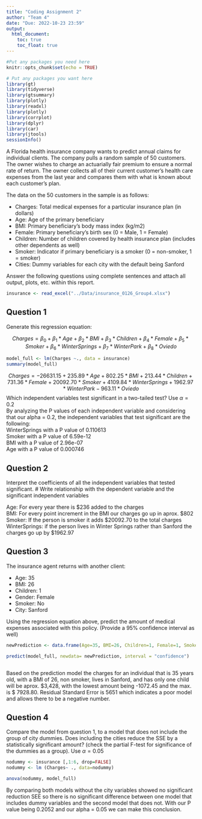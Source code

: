```yaml
---
title: "Coding Assignment 2"
author: "Team 4"
date: "Due: 2022-10-23 23:59"
output: 
  html_document:
    toc: true
    toc_float: true
---
```


```r
#Put any packages you need here
knitr::opts_chunk$set(echo = TRUE)
```

```r
# Put any packages you want here
library(gt)
library(tidyverse)
library(gtsummary)
library(plotly)
library(readxl)
library(plotly)
library(corrplot)
library(dplyr)
library(car)
library(jtools)
sessionInfo()
```

A Florida health insurance company wants to predict annual claims for individual clients. The company pulls a random sample of 50 customers. The owner wishes to charge an actuarially fair premium to ensure a normal rate of return. The owner collects all of their current customer’s health care expenses from the last year and compares them with what is known about each customer’s plan. 

The data on the 50 customers in the sample is as follows:

-	Charges: Total medical expenses for a particular insurance plan (in dollars)
-	Age: Age of the primary beneficiary
-	BMI: Primary beneficiary’s body mass index (kg/m2)
-	Female: Primary beneficiary’s birth sex (0 = Male, 1 = Female)
-	Children: Number of children covered by health insurance plan (includes other dependents as well)
-	Smoker: Indicator if primary beneficiary is a smoker (0 = non-smoker, 1 = smoker)
-	Cities: Dummy variables for each city with the default being Sanford

Answer the following questions using complete sentences and attach all output, plots, etc. within this report.


```r
insurance <- read_excel("../Data/insurance_0126_Group4.xlsx")
```



## Question 1

Generate this regression equation:

$$Charges = \beta_{0}+\beta_{1}*Age+\beta_{2}*BMI+\beta_{3}*Children + \beta_{4}*Female + \beta_{5}*Smoker + \beta_{6}*WinterSprings + \beta_{7}*WinterPark + \beta_{8}*Oviedo$$

```r
model_full <- lm(Charges ~., data = insurance)
summary(model_full)
```
$$Charges = -26631.15+235.89*Age+802.25*BMI+213.44*Children + 731.36 *Female + 20092.70*Smoker + 4109.84 *WinterSprings + 1962.97*WinterPark- 963.11*Oviedo$$
Which independent variables test significant in a two-tailed test? Use $\alpha = 0.2$
<br>
By analyzing the P values of each independent variable and considering that our alpha = 0.2, the independent variables that test significant are the following:<br>
WinterSprings with a P value of 0.110613 <br>
Smoker with a P value of 6.59e-12<br>
BMI with a P value of 2.96e-07 <br>
Age with a P value of 0.000746 <br>


## Question 2

Interpret the coefficients of all the independent variables that tested significant.
# Write relationship with the dependent variable and the significant independent variables

Age: For every year there is $236 added to the charges<br>
BMI: For every point increment in the BMI our charges go up in aprox. $802 <br>
Smoker: If the person is smoker it adds $20092.70 to the total charges <br>
WinterSprings: if the person lives in Winter Springs rather than Sanford the charges go up by $1962.97 <br>

## Question 3

The insurance agent returns with another client:

- Age: 35
- BMI: 26
- Children: 1
- Gender: Female
- Smoker: No
- City: Sanford

Using the regression equation above, predict the amount of medical expenses associated with this policy. (Provide a 95% confidence interval as well)

```r

newPrediction <- data.frame(Age=35, BMI=26, Children=1, Female=1, Smoker=0, WinterSprings=0, WinterPark=0, Oviedo=0)

predict(model_full, newdata= newPrediction, interval = "confidence")



```

Based on the prediction model the charges for an individual that is 35 years old, with a BMI of 26, non smoker, lives in Sanford, and has only one child will be aprox. $3,428, with the lowest amount being -1072.45 and the max. is $ 7928.80. Residual Standard Error is 5651 which indicates a poor model and allows there to be a negative number.


## Question 4

Compare the model from question 1, to a model that does not include the group of city dummies. Does including the cities reduce the SSE by a statistically significant amount? (check the partial F-test for significance of the dummies as a group). Use $\alpha = 0.05$

```r
nodummy <- insurance [,1:6, drop=FALSE]
nodummy <- lm (Charges~ ., data=nodummy)

anova(nodummy, model_full)

```

By comparing both models without the city variables showed no significant reduction SEE so there is no significant difference between one model that includes dummy variables and the second model that does not. With our P value being 0.2052 and our alpha = 0.05 we can make this conclusion.
